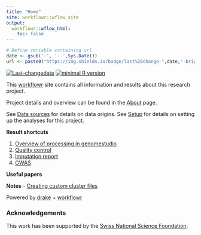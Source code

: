```yaml
---
title: "Home"
site: workflowr::wflow_site
output:
  workflowr::wflow_html:
    toc: false
---
```


```r
# Define variable containing url
date <- gsub('-', '--',Sys.Date())
url <- paste0("https://img.shields.io/badge/last%20change-",date,"-brightgreen.svg")
```
[![Last-changedate](`r url`)](https://github.com/jennysjaarda/PSYMETAB)
[![minimal R version](https://img.shields.io/badge/R%3E%3D-3.5.0-brightgreen.svg)](https://cran.r-project.org/)

This [workflowr]() site contains all information and results about this research project.

Project details and overview can be found in the [About](about.html) page.

See [Data sources](data_sources.html) for details on data origins.
See [Setup](setup.html) for details on setting up the analyses for this project.


**Result shortcuts**

1. [Overview of processing in genomestudio](data_processing_in_genomestudio.html)
2. [Quality control](quality_control.html)
3. [Imputation report](GWAS.html)
4. [GWAS]()


**Useful papers**

**Notes**
  - [Creating custom cluster files](create_custom_cluster_files.html)

Powered by [drake](https://github.com/ropensci/drake) + [workflowr](https://github.com/jdblischak/workflowr)

### Acknowledgements
This work has been supported by the [Swiss National Science Foundation](http://www.snf.ch/en/funding/Pages/default.aspx).
